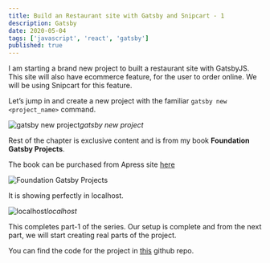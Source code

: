 ```yaml
---
title: Build an Restaurant site with Gatsby and Snipcart - 1
description: Gatsby
date: 2020-05-04
tags: ['javascript', 'react', 'gatsby']
published: true
---
```


I am starting a brand new project to built a restaurant site with GatsbyJS. This site will also have ecommerce feature, for the user to order online. We will be using Snipcart for this feature.

Let’s jump in and create a new project with the familiar `gatsby new <project_name>` command.

![gatsby new project](https://res.cloudinary.com/dxkxvfo2o/image/upload/v1589970771/1-restro/1_ofub5w.png)*gatsby new project*

Rest of the chapter is exclusive content and is from my book **Foundation Gatsby Projects**.

The book can be purchased from Apress site <a href="https://www.apress.com/in/book/9781484265574" target="_blank" rel="noopener noreferrer">here</a>

![Foundation Gatsby Projects](https://res.cloudinary.com/dxkxvfo2o/image/upload/v1609570264/Foundation_Gatsby_zilffx.jpg)

It is showing perfectly in localhost.

![localhost](https://res.cloudinary.com/dxkxvfo2o/image/upload/v1589970772/1-restro/14_gx0kc9.png)*localhost*

This completes part-1 of the series. Our setup is complete and from the next part, we will start creating real parts of the project.

You can find the code for the project in [this](https://github.com/nabendu82/restaurant-gatsby) github repo.
